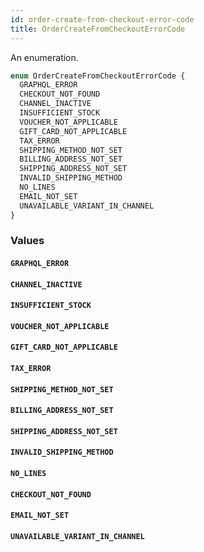 ```yaml
---
id: order-create-from-checkout-error-code
title: OrderCreateFromCheckoutErrorCode
---
```



An enumeration.

```graphql
enum OrderCreateFromCheckoutErrorCode {
  GRAPHQL_ERROR
  CHECKOUT_NOT_FOUND
  CHANNEL_INACTIVE
  INSUFFICIENT_STOCK
  VOUCHER_NOT_APPLICABLE
  GIFT_CARD_NOT_APPLICABLE
  TAX_ERROR
  SHIPPING_METHOD_NOT_SET
  BILLING_ADDRESS_NOT_SET
  SHIPPING_ADDRESS_NOT_SET
  INVALID_SHIPPING_METHOD
  NO_LINES
  EMAIL_NOT_SET
  UNAVAILABLE_VARIANT_IN_CHANNEL
}
```


### Values

#### `GRAPHQL_ERROR` 




#### `CHANNEL_INACTIVE` 




#### `INSUFFICIENT_STOCK` 




#### `VOUCHER_NOT_APPLICABLE` 




#### `GIFT_CARD_NOT_APPLICABLE` 




#### `TAX_ERROR` 




#### `SHIPPING_METHOD_NOT_SET` 




#### `BILLING_ADDRESS_NOT_SET` 




#### `SHIPPING_ADDRESS_NOT_SET` 




#### `INVALID_SHIPPING_METHOD` 




#### `NO_LINES` 



#### `CHECKOUT_NOT_FOUND`



#### `EMAIL_NOT_SET` 




#### `UNAVAILABLE_VARIANT_IN_CHANNEL` 






